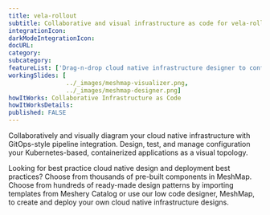 ```yaml
---
title: vela-rollout
subtitle: Collaborative and visual infrastructure as code for vela-rollout
integrationIcon: 
darkModeIntegrationIcon: 
docURL: 
category: 
subcategory: 
featureList: ['Drag-n-drop cloud native infrastructure designer to configure, model, and deploy your workloads','Invite anyone to review and make changes to your private designs.','Ongoing synchronization of Kubernetes configuration and changes across any number of clusters.']
workingSlides: [
				../_images/meshmap-visualizer.png,
				../_images/meshmap-designer.png]
howItWorks: Collaborative Infrastructure as Code
howItWorksDetails: 
published: FALSE
---
```


<p>
    Collaboratively and visually diagram your cloud native infrastructure with GitOps-style pipeline integration. Design, test, and manage configuration your Kubernetes-based, containerized applications as a visual topology.
</p>
<p>
    Looking for best practice cloud native design and deployment best practices? Choose from thousands of pre-built components in MeshMap. Choose from hundreds of ready-made design patterns by importing templates from Meshery Catalog or use our low code designer, MeshMap, to create and deploy your own cloud native infrastructure designs.
</p>